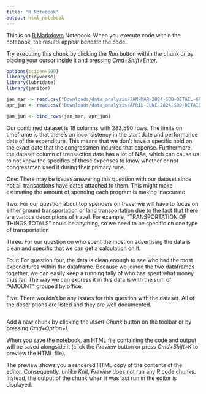 ```yaml
---
title: "R Notebook"
output: html_notebook
---
```


This is an [R Markdown](http://rmarkdown.rstudio.com) Notebook. When you execute code within the notebook, the results appear beneath the code. 

Try executing this chunk by clicking the *Run* button within the chunk or by placing your cursor inside it and pressing *Cmd+Shift+Enter*. 

```r
options(scipen=999)
library(tidyverse)
library(lubridate)
library(janitor)
```

```r
jan_mar <- read.csv("Downloads/data_analysis/JAN-MAR-2024-SOD-DETAIL-GRID-FINAL.csv")
apr_jun <- read.csv("Downloads/data_analysis/APRIL-JUNE-2024-SOD-DETAIL-GRID-FINAL (2).csv")

jan_jun <- bind_rows(jan_mar, apr_jun)
```

Our combined dataset is 18 columns with 283,590 rows. The limits on timeframe
is that there's an inconsistency in the start date and performance date of the
expenditure. This means that we don't have a specific hold on the exact date
that the congressmen incurred that expense. Furthermore, the dataset column of
transaction date has a lot of NAs, which can cause us to not know the specifics
of these expenses to know whether or not congressmen used it during their primary
runs. 

One: There may be issues answering this question with our dataset since not all transactions have dates attached to them. This might make estimating the amount of spending each program is making inaccurate.

Two: For our question about top spenders on travel we will have to focus on either ground transportation or land transportation due to the fact that there are various descriptions of travel. For example, “TRANSPORTATION OF THINGS TOTALS” could be anything, so we need to be specific on one type of transportation

Three: For our question on who spent the most on advertising the data is clean and specific that we can get a calculation on it. 

Four: For question four, the data is clean enough to see who had the most expenditures within the dataframe. Because we joined the two dataframes together, we can easily keep a running tally of who has spent what money thus far. The way we can express it in this data is with the sum of “AMOUNT” grouped by office.

Five: There wouldn’t be any issues for this question with the dataset. All of the descriptions are listed and they are well documented.


```r
```

Add a new chunk by clicking the *Insert Chunk* button on the toolbar or by pressing *Cmd+Option+I*.

When you save the notebook, an HTML file containing the code and output will be saved alongside it (click the *Preview* button or press *Cmd+Shift+K* to preview the HTML file). 

The preview shows you a rendered HTML copy of the contents of the editor. Consequently, unlike *Knit*, *Preview* does not run any R code chunks. Instead, the output of the chunk when it was last run in the editor is displayed.

